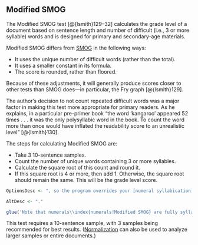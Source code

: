 ## Modified SMOG\index{Modified SMOG|(ii} {#modified-smog}

The Modified SMOG\index{SMOG!variations!Modified SMOG} test [@{lsmith}129–32] calculates the grade level of a document based on sentence length and number of difficult (i.e., 3 or more syllable) words and is designed for primary and secondary-age materials.

Modified SMOG differs from [SMOG](#smog-test) in the following ways:

- It uses the unique number of difficult words (rather than the total).
- It uses a smaller constant in its formula.
- The score is rounded, rather than floored.

Because of these adjustments, it will generally produce scores closer to other tests than SMOG does—in particular, the Fry graph [@{lsmith}129].

The author's decision to not count repeated difficult words was a major factor in making this test more appropriate for primary readers. As he explains, in a particular pre-primer book “the word 'kangaroo' appeared 52 times . . . it was the only polysyllabic word in the book. To count the word more than once would have inflated the readability score to an unrealistic level”  [@{lsmith}130].

The steps for calculating Modified SMOG are:

- Take 3 10-sentence samples.
- Count the number of unique words containing 3 or more syllables.
- Calculate the square root of this count and round it.
- If this square root is 4 or more, then add 1. Otherwise, the square root should remain the same. This will be the grade level score.

```r
OptionsDesc <- ", so the program overrides your [numeral syllabication](#sec-numsyllable) setting when calculating it."

AltDesc <- "."

glue('Note that numerals\\index{numerals!Modified SMOG} are fully syllabized (i.e., sounded out) for this test$if_else(UserManualMode, OptionsDesc, AltDesc)^', .open='$', .close='^')
```

This test requires a 10-sentence sample, with 3 samples being recommended for best results. ([Normalization](#sec-glossary) can also be used to analyze larger samples or entire documents.)\index{Modified SMOG|)}

\newpage
